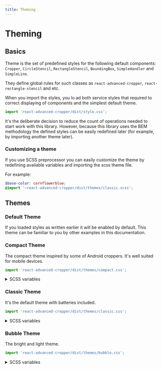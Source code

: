 ```yaml
---
title: Theming
---
```



# Theming

## Basics

Theme is the set of predefined styles for the following default components: `Cropper`, `CircleStencil`, `RectangleStencil`, `BoundingBox`, `SimpleHandler` and `SimpleLine`.

They define global rules for such classes as `react-advanced-cropper`, `react-rectangle-stencil` and etc.

When you import the styles, you lo
ad both service styles that required to correct displaying of components and the simplest default theme.
```js
import 'react-advanced-cropper/dist/style.css';
```

It's the deliberate decision to reduce the count of operations needed to start work with this library.
However, because this library uses the BEM methodology the defined styles can be easily redefined later (for example,
by importing another theme later).

### Customizing a theme

If you use SCSS preprocessor you can easily customize the theme by redefining available variables and importing the scss theme file.

For example:
```scss
$base-color: cornflowerblue;
@import '~react-advanced-cropper/dist/themes/classic.scss';
```

## Themes

### Default Theme

If you loaded styles as written earlier it will be enabled by default. This theme can be familiar to you by other examples in this documentation.

<ThemeExample theme="default"/>


### Compact Theme

The compact theme inspired by some of Android croppers. It's well suited
for mobile devices.
```js
import 'react-advanced-cropper/dist/themes/compact.css';
```
<ThemeExample theme="compact"/>

<details> <summary>SCSS variables</summary>

| Name                  | Default Value              |
| --------------------- | -------------------------- |
| $base-color | white  |
| $grid | true  |
| $grid-color | $base-color  |
| $handler-color | $base-color  |
| $big-handler-color | $handler-color  |
| $small-handler-color | $handler-color  |
| $line-color | $base-color  |
| $big-handler-size | 16px  |
| $small-handler-size | 4px  |
| $big-handler-width | 2px  |

</details>

### Classic Theme

It's the default theme with batteries included.
```js
import 'react-advanced-cropper/dist/themes/classic.css';
```
<ThemeExample theme="classic"/>

<details> <summary>SCSS variables</summary>

| Name                  | Default Value              |
| --------------------- | -------------------------- |
| $base-color | white  |
| $grid | true  |
| $grid-color | $base-color  |
| $handler-color | $base-color  |
| $line-color | $base-color  |
| $handler-size | 8px  |

</details>

### Bubble Theme

The bright and light theme.
```js
import 'react-advanced-cropper/dist/themes/bubble.css';
```
<ThemeExample theme="bubble"/>

<details> <summary>SCSS variables</summary>

| Name                  | Default Value              |
| --------------------- | -------------------------- |
| $base-color | white  |
| $grid | false  |
| $grid-color | $base-color  |
| $handler-color | $base-color  |
| $line-color | $base-color  |
| $handler-size | 14px  |
| $hover-handler-size | 25px  |

</details>
